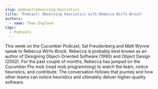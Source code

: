 ```yaml
---
slug: podcast/observing-heuristics
title: "Podcast: Observing heuristics with Rebecca Wirfs-Brock"
authors:
  - name: Theo England
tags:
  - Podcasts
---
```


This week on the Cucumber Podcast, Sal Freudenberg and Matt Wynne speak to Rebecca Wirfs-Brock. Rebecca is probably best known as an author of Designing Object-Oriented Software (1990) and Object Design (2002). For the past couple of months, Rebecca has jumped on the Cucumber Pro mob (read mob programming) to watch the team, notice heuristics, and contribute. The conversation follows that journey and how other teams can notice heuristics and ultimately deliver higher-quality software.

<SoundCloudEpisode track="511809924" />

<!-- truncate -->